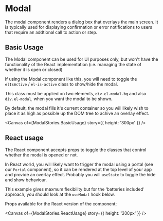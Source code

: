 
<Meta of={ModalStories} />

# Modal

The modal component renders a dialog box that overlays the main screen. It is typically used for displaying confirmation or error notifications to users that require an addtional call to action or step.

## Basic Usage

The Modal component can be used for UI purposes only, but won't have the functionality of the React implementation (i.e. managing the state of whether it is open or closed)

If using the Modal component like this, you will need to toggle the `elIsActive` / `el-is-active` class to show/hide the modal.

This class must be applied on two elements, `div.el-modal-bg` and also `div.el-modal`, when you want the modal to be shown.

By default, the modal fills it's current container so you will likely wish to place it as high as possible up the DOM tree to achive an overlay effect.

<Canvas of={ModalStories.BasicUsage} story={{ height: '300px' }} />

<RenderHtmlMarkup of={ModalStories.BasicUsage} />

## React usage

The React component accepts props to toggle the classes that control whether the modal is opened or not.

In React world, you will likely want to trigger the modal using a portal (see our `Portal` component), so it can be rendered at the top level of your app and provide an overlay effect. Probably you will `useState` to toggle the hide and show behaviour.

This example gives maxmum flexibility but for the 'batteries included' approach, you should look at the `useModal` hook below.

Props available for the React version of the component;

<Controls />

<Canvas of={ModalStories.ReactUsage} story={{ height: '300px' }} />
